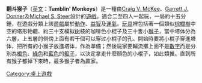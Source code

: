{{Unreferenced|time=2013-02-01T15:22:46+00:00 }}
'''翻斗猴子'''（[[英文|英文]]：'''Tumblin' Monkeys'''）是一種由[[Craig_V._McKee|Craig V. McKee]]、[[Garrett_J._Donner|Garrett J. Donner]]及[[Michael_S._Steer|Michael S. Steer]]設計的[[遊戲|遊戲]]。適合二至四人一起玩，一局約十五分鍾，在遊戲分類上該[[遊戲|遊戲]]屬於[[動作遊戲|動作]]、[[益智遊戲|益智]]及[[運氣|運氣]]。[[玩具|玩具]]裡包括著一個類似[[棕櫚樹|棕櫚樹]]中空的塔形物體、約三十支模拟[[树|树]]枝的咖啡色小棍子及三十隻小[[猴子|猴子]]，當中塔体分為六層，上五層的侧傍上面有若干個可以穿过小棍子的孔。開始時要將小棍子穿進塔体，把所有的小猴子放進塔体，作為準備；然後玩家要輪流擲上面不是[[數字|數字]]而是分別為[[橙色|橙色]]、[[綠色|綠色]]和[[藍色|藍色]]的[[骰子|骰子]]，以決定拿走什麼顏色的小棍子，如此類推。直到所有猴子都掉下來時，最多猴子者為贏家。

[[Category:桌上遊戲|Category:桌上遊戲]]